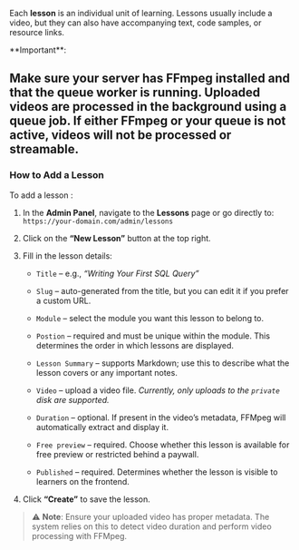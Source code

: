 Each **lesson** is an individual unit of learning. Lessons usually include a video, but they can also have accompanying text, code samples, or resource links.


<Warning>
 **Important**: 

Make sure your server has **FFmpeg** installed and that the **queue worker is running**. Uploaded videos are processed in the background using a queue job. If either FFmpeg or your queue is not active, videos will not be processed or streamable.
</Warning>
---

### How to Add a Lesson

To add a lesson :




1. In the **Admin Panel**, navigate to the **Lessons** page or go directly to:
   `https://your-domain.com/admin/lessons`

2. Click on the **“New Lesson”** button at the top right.

3. Fill in the lesson details:

   * `Title` – e.g., *“Writing Your First SQL Query”*

   *  `Slug` – auto-generated from the title, but you can edit it if you prefer a custom URL.

   * `Module` – select the module you want this lesson to belong to.

   * `Postion` – required and must be unique within the module. This determines the order in which lessons are displayed.

   * `Lesson Summary`  – supports Markdown; use this to describe what the lesson covers or any important notes.

   * `Video`  – upload a video file. *Currently, only uploads to the `private` disk are supported.*

   * `Duration` – optional. If present in the video’s metadata, FFMpeg will automatically extract and display it.

   * `Free preview` – required. Choose whether this lesson is available for free preview or restricted behind a paywall.

   * `Published` – required. Determines whether the lesson is visible to learners on the frontend.

4. Click **“Create”** to save the lesson.

> ⚠️ **Note**: Ensure your uploaded video has proper metadata. The system relies on this to detect video duration and perform video processing with FFMpeg.
